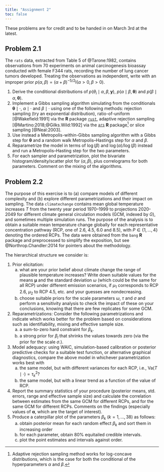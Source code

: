 ```yaml
---
title: "Assignment 2"
toc: false
---
```


These problems are for credit and to be handed in on March 3rd at the latest.

## Problem 2.1

The `rats` data, extracted from Table 5 of @Tarone:1982, contains observations from 70 experiments on  animal carcinogenesis bioassay
conducted with female F344 rats, recording the number of lung cancer tumors developed. Treating the observations as independent, write
\begin{align*}
y_i \mid \theta_i &\sim \mathsf{binom}(n_i, \theta_i), \quad i =1, \ldots, 70 \\
\theta_i \mid \alpha, \beta & \sim \mathsf{beta}(\alpha, \beta)
\end{align*}
with an improper prior $p(\alpha, \beta) = (\alpha + \beta)^{-5/2}\mathrm{I}(\alpha>0, \beta>0).$



1. Derive the conditional distributions of $p(\theta_i \mid \alpha, \beta, \boldsymbol{y})$, $p(\alpha \mid \beta, \boldsymbol{\theta})$ and $p(\beta \mid \alpha, \boldsymbol{\theta}).$
2. Implement a Gibbs sampling algorithm simulating from the conditionals $\boldsymbol{\theta} \mid \cdot,$ $\alpha \mid \cdot$ and $\beta \mid \cdot$ using one of the following methods:  rejection sampling (try an exponential distribution), ratio-of-uniform [@Wakefield:1991] via the **R** package [`rust`](https://doi.org/10.32614/CRAN.package.rust), adaptive rejection sampling [@Martino:2018;@Gilks.Wild:1992] via the [`ars`](https://doi.org/10.32614/CRAN.package.ars) **R** package^[Adaptive rejection sampling method works for log-concave distributions, which is the case for both the conditional of the hyperparameters $\alpha$ and $\beta$.] or slice sampling [@Neal:2003].
3. Use instead a Metropolis-within-Gibbs sampling algorithm with a Gibbs step for $\boldsymbol{\theta}$ and a random walk Metropolis--Hastings step for $\alpha$ and $\beta$. 
4. Reparametrize the model in terms of $\log(\beta)$ and $\log(\alpha)/\log(\beta)$ instead and run a Metropolis--Hasting step for the two parameters.
5. For each sampler and parametrization, plot the bivariate histogram/density/scatter plot for $(\alpha, \beta)$, plus correlograms for both parameters. Comment on the mixing of the algorithms.
 

## Problem 2.2

The purpose of this exercise is to (a) compare models of different complexity and (b) explore different parametrizations and their impact on sampling. The data `climatechange` contains mean global temperature increases $T$ from the twenty year period 1970--1999 to projections 2020-2049 for different climate general circulation models (GCM, indexed by $G$), and sometimes multiple simulation runs. The purpose of the analysis is to obtain a suitable mean temperature change globally for each representative concentration pathway (RCP, one of 2.6, 4.5, 6.0 and 8.5), with $P \in \{1, \ldots, 4\}$ denoting the ordered RCPs. The data were obtained from the `bang` **R** package and preprocessed to simplify the exposition, but see @Northrop.Chandler:2014 for pointers about the methodology.

The hierarchical structure we consider is:
\begin{align*}
T \mid P=k, G=l, \boldsymbol{\alpha}, \boldsymbol{\beta}, \tau &\sim \mathsf{Gauss}(\alpha_k + \beta_l, \tau^2)\\
\boldsymbol{\alpha} \mid \boldsymbol{\mu}, \omega &\sim \mathsf{Gauss}_4(\boldsymbol{\mu}, \omega^2\mathbf{I}_4) \mathrm{I}(\alpha_1 \leq \alpha_2 \leq \cdots \leq \alpha_4) \\
\beta_k \mid \sigma &\sim \mathsf{Gauss}(0, \sigma^2), \qquad k = 1, \ldots, K.
\end{align*}

1. Prior elicitation: 
    a. what are your prior belief about climate change the range of plausible temperature increases? Write down suitable values for the means $\boldsymbol{\mu}$ and the standard deviation $\omega$ (which could be the same for all RCP) under different emission scenarios, if $\mu_1$ corresponds to RCP 2.6, $\mu_2$ to RCP 4.5, etc. and your guesses are nondecreasing.
    b. choose suitable priors for the scale parameters $\omega,$ $\tau$ and $\sigma$ and perform a sensitivity analysis to check the impact of these on your conclusions, knowing that there are few replicates for some GCM.
2. Reparametrizations: Consider the following parametrizations and indicate which works better for the problem based on considerations such as identifiability, mixing and effective sample size.
    a. a sum-to-zero hard constraint for $\beta_k.$
    b. a strong prior for $\beta_l$ that shrinks the values towards zero (via the prior for the scale $\sigma.)$.
3. Model adequacy: using WAIC, simulation-based calibration or posterior predictive checks for a suitable test function, or alternative graphical diagnostics, compare the above model in whichever parametrization works best with 
   a.  the same model, but with different variances for each RCP, i.e., $\mathsf{Va}(T \mid \cdot)=\tau^2_k?$ 
   b.  the same model, but with a linear trend as a function of the value of RCP.
4. Report the summary statistics of your procedure (posterior means, std. errors, range and effective sample size) and calculate the correlation between estimates from the same GCM for different RCPs, and for the same GCM for different RCPs. Comments on the findings (especially values of $\boldsymbol{\alpha}$, which are the target of interest).
5. Produce a caterpillar plot of the parameters $\beta_k$ ($k=1,\ldots, 38$) as follows: 
   a. obtain posterior mean for each random effect $\beta_k$ and sort them in increasing order
   b. for each parameter, obtain 80% equitailed credible intervals.
   c. plot the point estimates and intervals against order.

